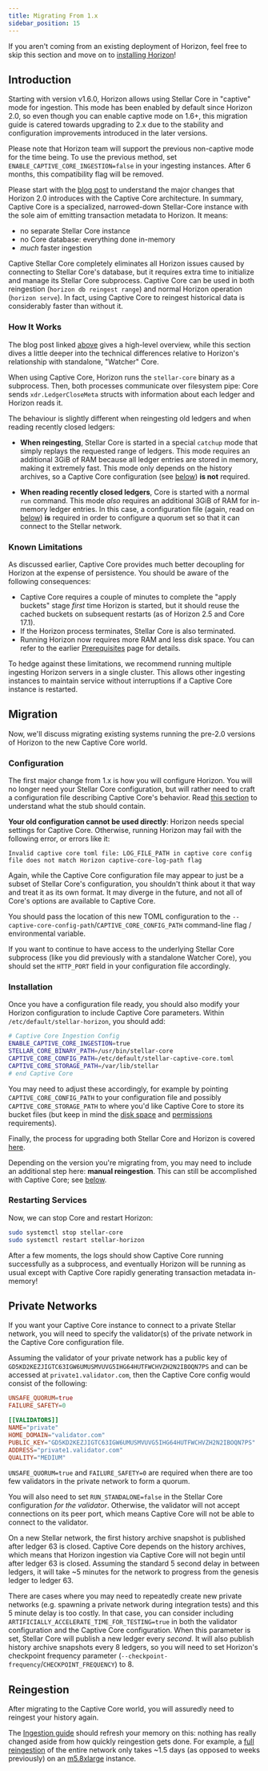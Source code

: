 ```yaml
---
title: Migrating From 1.x
sidebar_position: 15
---
```



<Alert>

If you aren't coming from an existing deployment of Horizon, feel free to skip this section and move on to [installing Horizon](./installing.mdx)!

</Alert>

## Introduction

Starting with version v1.6.0, Horizon allows using Stellar Core in "captive" mode for ingestion. This mode has been enabled by default since Horizon 2.0, so even though you can enable captive mode on 1.6+, this migration guide is catered towards upgrading to 2.x due to the stability and configuration improvements introduced in the later versions.

<Alert>

Please note that Horizon team will support the previous non-captive mode for the time being. To use the previous method, set `ENABLE_CAPTIVE_CORE_INGESTION=false` in your ingesting instances. After 6 months, this compatibility flag will be removed.

</Alert>

Please start with the [blog post](https://www.stellar.org/developers-blog/a-new-sun-on-the-horizon) to understand the major changes that Horizon 2.0 introduces with the Captive Core architecture. In summary, Captive Core is a specialized, narrowed-down Stellar-Core instance with the sole aim of emitting transaction metadata to Horizon. It means:

- no separate Stellar Core instance
- no Core database: everything done in-memory
- _much_ faster ingestion

Captive Stellar Core completely eliminates all Horizon issues caused by connecting to Stellar Core's database, but it requires extra time to initialize and manage its Stellar Core subprocess. Captive Core can be used in both reingestion (`horizon db reingest range`) and normal Horizon operation (`horizon serve`). In fact, using Captive Core to reingest historical data is considerably faster than without it.

### How It Works

The blog post linked [above](#introduction) gives a high-level overview, while this section dives a little deeper into the technical differences relative to Horizon's relationship with standalone, "Watcher" Core.

When using Captive Core, Horizon runs the `stellar-core` binary as a subprocess. Then, both processes communicate over filesystem pipe: Core sends `xdr.LedgerCloseMeta` structs with information about each ledger and Horizon reads it.

The behaviour is slightly different when reingesting old ledgers and when reading recently closed ledgers:

- **When reingesting**, Stellar Core is started in a special `catchup` mode that simply replays the requested range of ledgers. This mode requires an additional 3GiB of RAM because all ledger entries are stored in memory, making it extremely fast. This mode only depends on the history archives, so a Captive Core configuration (see [below](#configuration)) **is not** required.

- **When reading recently closed ledgers**, Core is started with a normal `run` command. This mode _also_ requires an additional 3GiB of RAM for in-memory ledger entries. In this case, a configuration file (again, read on [below](#configuration)) **is** required in order to configure a quorum set so that it can connect to the Stellar network.

### Known Limitations

As discussed earlier, Captive Core provides much better decoupling for Horizon at the expense of persistence. You should be aware of the following consequences:

- Captive Core requires a couple of minutes to complete the "apply buckets" stage _first_ time Horizon is started, but it should reuse the cached buckets on subsequent restarts (as of Horizon 2.5 and Core 17.1).
- If the Horizon process terminates, Stellar Core is also terminated.
- Running Horizon now requires more RAM and less disk space. You can refer to the earlier [Prerequisites](./prerequisites.mdx) page for details.

To hedge against these limitations, we recommend running multiple ingesting Horizon servers in a single cluster. This allows other ingesting instances to maintain service without interruptions if a Captive Core instance is restarted.

## Migration

Now, we'll discuss migrating existing systems running the pre-2.0 versions of Horizon to the new Captive Core world.

### Configuration

The first major change from 1.x is how you will configure Horizon. You will no longer need your Stellar Core configuration, but will rather need to craft a configuration file describing Captive Core's behavior. Read [this section](./configuring.mdx#configuring-captive-core) to understand what the stub should contain.

**Your old configuration cannot be used directly**: Horizon needs special settings for Captive Core. Otherwise, running Horizon may fail with the following error, or errors like it:

<CodeExample>

```
Invalid captive core toml file: LOG_FILE_PATH in captive core config file does not match Horizon captive-core-log-path flag
```

</CodeExample>

Again, while the Captive Core configuration file may appear to just be a subset of Stellar Core's configuration, you shouldn't think about it that way and treat it as its own format. It may diverge in the future, and not all of Core's options are available to Captive Core.

You should pass the location of this new TOML configuration to the `--captive-core-config-path`/`CAPTIVE_CORE_CONFIG_PATH` command-line flag / environmental variable.

If you want to continue to have access to the underlying Stellar Core subprocess (like you did previously with a standalone Watcher Core), you should set the `HTTP_PORT` field in your configuration file accordingly.

### Installation

Once you have a configuration file ready, you should also modify your Horizon configuration to include Captive Core parameters. Within `/etc/default/stellar-horizon`, you should add:

<CodeExample>

```bash
# Captive Core Ingestion Config
ENABLE_CAPTIVE_CORE_INGESTION=true
STELLAR_CORE_BINARY_PATH=/usr/bin/stellar-core
CAPTIVE_CORE_CONFIG_PATH=/etc/default/stellar-captive-core.toml
CAPTIVE_CORE_STORAGE_PATH=/var/lib/stellar
# end Captive Core
```

</CodeExample>

You may need to adjust these accordingly, for example by pointing `CAPTIVE_CORE_CONFIG_PATH` to your configuration file and possibly `CAPTIVE_CORE_STORAGE_PATH` to where you'd like Captive Core to store its bucket files (but keep in mind the [disk space](./prerequisites.mdx) and [permissions](./configuring.mdx#package-manager-installation) requirements).

Finally, the process for upgrading both Stellar Core and Horizon is covered [here](https://github.com/stellar/packages/blob/master/docs/upgrading.md#upgrading).

<Alert>

Depending on the version you're migrating from, you may need to include an additional step here: **manual reingestion**. This can still be accomplished with Captive Core; see [below](#reingestion).

</Alert>

### Restarting Services

Now, we can stop Core and restart Horizon:

<CodeExample>

```bash
sudo systemctl stop stellar-core
sudo systemctl restart stellar-horizon
```

</CodeExample>

After a few moments, the logs should show Captive Core running successfully as a subprocess, and eventually Horizon will be running as usual except with Captive Core rapidly generating transaction metadata in-memory!

## Private Networks

If you want your Captive Core instance to connect to a private Stellar network, you will need to specify the validator(s) of the private network in the Captive Core configuration file.

Assuming the validator of your private network has a public key of `GD5KD2KEZJIGTC63IGW6UMUSMVUVG5IHG64HUTFWCHVZH2N2IBOQN7PS` and can be accessed at `private1.validator.com`, then the Captive Core config would consist of the following:

<CodeExample>

```toml
UNSAFE_QUORUM=true
FAILURE_SAFETY=0

[[VALIDATORS]]
NAME="private"
HOME_DOMAIN="validator.com"
PUBLIC_KEY="GD5KD2KEZJIGTC63IGW6UMUSMVUVG5IHG64HUTFWCHVZH2N2IBOQN7PS"
ADDRESS="private1.validator.com"
QUALITY="MEDIUM"
```

</CodeExample>

`UNSAFE_QUORUM=true` and `FAILURE_SAFETY=0` are required when there are too few validators in the private network to form a quorum.

You will also need to set `RUN_STANDALONE=false` in the Stellar Core configuration _for the validator_. Otherwise, the validator will not accept connections on its peer port, which means Captive Core will not be able to connect to the validator.

On a new Stellar network, the first history archive snapshot is published after ledger 63 is closed. Captive Core depends on the history archives, which means that Horizon ingestion via Captive Core will not begin until after ledger 63 is closed. Assuming the standard 5 second delay in between ledgers, it will take ~5 minutes for the network to progress from the genesis ledger to ledger 63.

There are cases where you may need to repeatedly create new private networks (e.g. spawning a private network during integration tests) and this 5 minute delay is too costly. In that case, you can consider including `ARTIFICIALLY_ACCELERATE_TIME_FOR_TESTING=true` in both the validator configuration and the Captive Core configuration. When this parameter is set, Stellar Core will publish a new ledger every _second_. It will also publish history archive snapshots every 8 ledgers, so you will need to set Horizon's checkpoint frequency parameter (`--checkpoint-frequency`/`CHECKPOINT_FREQUENCY`) to 8.

## Reingestion

After migrating to the Captive Core world, you will assuredly need to reingest your history again.

The [Ingestion guide](./ingestion.mdx#reingestion) should refresh your memory on this: nothing has really changed aside from how quickly reingestion gets done. For example, a [full reingestion](#using-captive-core-to-reingest-the-full-public-network-history) of the entire network only takes ~1.5 days (as opposed to weeks previously) on an [m5.8xlarge](https://aws.amazon.com/ec2/pricing/on-demand/) instance.
